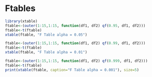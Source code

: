 Ftables
========================================================

```r
library(xtable)
ftable<-(outer(1:15,1:15, function(df1, df2) qf(0.95, df1, df2)))
ftable<-t(ftable)
xtable(ftable, "F Table alpha = 0.05")

ftable<-(outer(1:15,1:15, function(df1, df2) qf(0.99, df1, df2)))
ftable<-t(ftable)
xtable(ftable, "F Table alpha = 0.01")

ftable<-(outer(1:15,1:15, function(df1, df2) qf(0.999, df1, df2)))
ftable<-t(ftable)
print(xtable(ftable, caption="F Table alpha = 0.001"), size=5)
```



